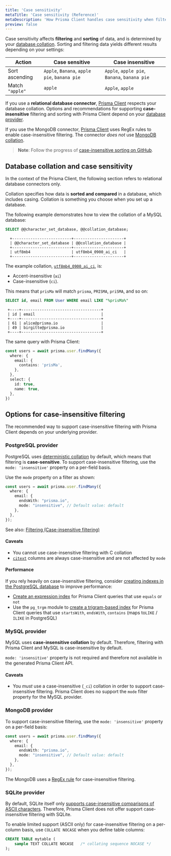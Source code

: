 ```yaml
---
title: 'Case sensitivity'
metaTitle: 'Case sensitivity (Reference)'
metaDescription: 'How Prisma Client handles case sensitivity when filtering and sorting.'
preview: false
---
```


<TopBlock>

Case sensitivity affects **filtering** and **sorting** of data, and is determined by your [database collation](#database-collation-and-case-sensitivity). Sorting and filtering data yields different results depending on your settings:

| Action          | Case sensitive                               | Case insensitive                             |
| --------------- | -------------------------------------------- | -------------------------------------------- |
| Sort ascending  | `Apple`, `Banana`, `apple pie`, `banana pie` | `Apple`, `apple pie`, `Banana`, `banana pie` |
| Match `"apple"` | `apple`                                      | `Apple`, `apple`                             |

If you use a **relational database connector**, [Prisma Client](.) respects your database collation. Options and recommendations for supporting **case-insensitive** filtering and sorting with Prisma Client depend on your [database provider](#options-for-case-insensitive-filtering).

If you use the MongoDB connector, [Prisma Client](.) uses RegEx rules to enable case-insensitive filtering. The connector _does not_ use [MongoDB collation](https://docs.mongodb.com/manual/reference/collation/).

> **Note**: Follow the progress of [case-insensitive sorting on GitHub](https://github.com/prisma/prisma-client-js/issues/841).

</TopBlock>

## Database collation and case sensitivity

<Admonition type="info">

In the context of the Prisma Client, the following section refers to relational database connectors only.

</Admonition>

Collation specifies how data is **sorted and compared** in a database, which includes casing. Collation is something you choose when you set up a database.

The following example demonstrates how to view the collation of a MySQL database:

<CodeWithResult expanded={true}>

<cmd>

```sql no-lines
SELECT @@character_set_database, @@collation_database;
```

</cmd>

<cmdResult>

```no-lines
  +--------------------------+----------------------+
  | @@character_set_database | @@collation_database |
  +--------------------------+----------------------+
  | utf8mb4                  | utf8mb4_0900_ai_ci   |
  +--------------------------+----------------------+
```

</cmdResult>

</CodeWithResult>

The example collation, [`utf8mb4_0900_ai_ci`](https://dev.mysql.com/doc/refman/8.0/en/charset-collation-names.html), is:

- Accent-insensitive (`ai`)
- Case-insensitive (`ci`).

This means that `prisMa` will match `prisma`, `PRISMA`, `priSMA`, and so on:

<CodeWithResult expanded={true}>

<cmd>

```sql no-lines
SELECT id, email FROM User WHERE email LIKE "%prisMa%"
```

</cmd>

<cmdResult>

```no-lines
 +----+-----------------------------------+
 | id | email                             |
 +----+-----------------------------------+
 | 61 | alice@prisma.io                   |
 | 49 | birgitte@prisma.io                |
 +----+-----------------------------------+
```

</cmdResult>

</CodeWithResult>

The same query with Prisma Client:

```ts
const users = await prisma.user.findMany({
  where: {
    email: {
      contains: 'prisMa',
    },
  },
  select: {
    id: true,
    name: true,
  },
})
```

## Options for case-insensitive filtering

The recommended way to support case-insensitive filtering with Prisma Client depends on your underlying provider.

### PostgreSQL provider

PostgreSQL uses [deterministic collation](https://www.postgresql.org/docs/current/collation.html#COLLATION-NONDETERMINISTIC) by default, which means that filtering is **case-sensitive**. To support case-insensitive filtering, use the `mode: 'insensitive'` property on a per-field basis.

Use the `mode` property on a filter as shown:

```ts highlight=5;normal
const users = await prisma.user.findMany({
  where: {
    email: {
      endsWith: "prisma.io",
      mode: "insensitive", // Default value: default
    },
  },
});
```

See also: [Filtering (Case-insensitive filtering)](filtering-and-sorting#case-insensitive-filtering)

#### Caveats

- You cannot use case-insensitive filtering with C collation
- [`citext`](https://www.postgresql.org/docs/12/citext.html) columns are always case-insensitive and are not affected by `mode`

#### Performance

If you rely heavily on case-insensitive filtering, consider [creating indexes in the PostgreSQL database](https://www.postgresql.org/docs/current/indexes.html) to improve performance:

- [Create an expression index](https://www.postgresql.org/docs/current/indexes-expressional.html) for Prisma Client queries that use `equals` or `not`
- Use the `pg_trgm` module to [create a trigram-based index](https://www.postgresql.org/docs/12/pgtrgm.html#id-1.11.7.40.7) for Prisma Client queries that use `startsWith`, `endsWith`, `contains` (maps to`LIKE` / `ILIKE` in PostgreSQL)

### MySQL provider

MySQL uses **case-insensitive collation** by default. Therefore, filtering with Prisma Client and MySQL is case-insensitive by default.

`mode: 'insensitive'` property is not required and therefore not available in the generated Prisma Client API.

#### Caveats

- You _must_ use a case-insensitive (`_ci`) collation in order to support case-insensitive filtering. Prisma Client does no support the `mode` filter property for the MySQL provider.

### MongoDB provider

To support case-insensitive filtering, use the `mode: 'insensitive'` property on a per-field basis: 

```ts highlight=5;normal
const users = await prisma.user.findMany({
  where: {
    email: {
      endsWith: "prisma.io",
      mode: "insensitive", // Default value: default
    },
  },
});
```

The MongoDB uses a [RegEx rule](https://github.com/prisma/prisma-engines/blob/f2da2a919720af1cfe6825971cdfd513dddb7cc6/query-engine/connectors/mongodb-query-connector/src/filter.rs#L176) for case-insensitive filtering.

### SQLite provider

By default, SQLite itself only [supports case-insensitive comparisons of ASCII characters](https://www.sqlite.org/faq.html#q18). Therefore, Prisma Client does not offer support case-insensitive filtering with SQLite.

To enable limited support (ASCII only) for case-insensitive filtering on a per-column basis, use `COLLATE NOCASE` when you define table columns:

```sql
CREATE TABLE mytable (
    sample TEXT COLLATE NOCASE   /* collating sequence NOCASE */
);
```
